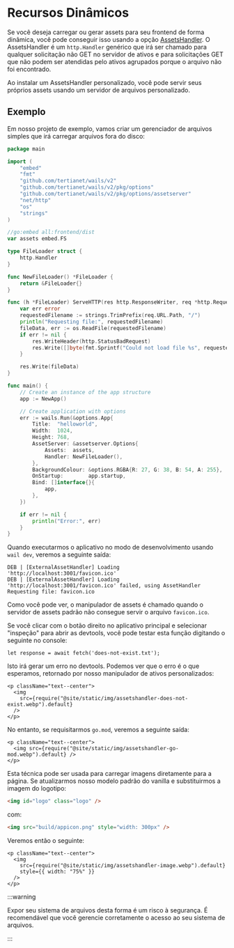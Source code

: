# Recursos Dinâmicos

Se você deseja carregar ou gerar assets para seu frontend de forma dinâmica, você pode conseguir isso usando a opção [AssetsHandler](../reference/options#assetshandler). O AssetsHandler é um `http.Handler` genérico que irá ser chamado para qualquer solicitação não GET no servidor de ativos e para solicitações GET que não podem ser atendidas pelo ativos agrupados porque o arquivo não foi encontrado.

Ao instalar um AssetsHandler personalizado, você pode servir seus próprios assets usando um servidor de arquivos personalizado.

## Exemplo

Em nosso projeto de exemplo, vamos criar um gerenciador de arquivos simples que irá carregar arquivos fora do disco:

```go title=main.go {17-36,49}
package main

import (
    "embed"
    "fmt"
    "github.com/tertianet/wails/v2"
    "github.com/tertianet/wails/v2/pkg/options"
    "github.com/tertianet/wails/v2/pkg/options/assetserver"
    "net/http"
    "os"
    "strings"
)

//go:embed all:frontend/dist
var assets embed.FS

type FileLoader struct {
    http.Handler
}

func NewFileLoader() *FileLoader {
    return &FileLoader{}
}

func (h *FileLoader) ServeHTTP(res http.ResponseWriter, req *http.Request) {
    var err error
    requestedFilename := strings.TrimPrefix(req.URL.Path, "/")
    println("Requesting file:", requestedFilename)
    fileData, err := os.ReadFile(requestedFilename)
    if err != nil {
        res.WriteHeader(http.StatusBadRequest)
        res.Write([]byte(fmt.Sprintf("Could not load file %s", requestedFilename)))
    }

    res.Write(fileData)
}

func main() {
    // Create an instance of the app structure
    app := NewApp()

    // Create application with options
    err := wails.Run(&options.App{
        Title:  "helloworld",
        Width:  1024,
        Height: 768,
        AssetServer: &assetserver.Options{
            Assets:  assets,
            Handler: NewFileLoader(),
        },
        BackgroundColour: &options.RGBA{R: 27, G: 38, B: 54, A: 255},
        OnStartup:        app.startup,
        Bind: []interface{}{
            app,
        },
    })

    if err != nil {
        println("Error:", err)
    }
}
```

Quando executarmos o aplicativo no modo de desenvolvimento usando `wail dev`, veremos a seguinte saída:

```
DEB | [ExternalAssetHandler] Loading 'http://localhost:3001/favicon.ico'
DEB | [ExternalAssetHandler] Loading 'http://localhost:3001/favicon.ico' failed, using AssetHandler
Requesting file: favicon.ico
```

Como você pode ver, o manipulador de assets é chamado quando o servidor de assets padrão não consegue servir o arquivo `favicon.ico`.

Se você clicar com o botão direito no aplicativo principal e selecionar "inspeção" para abrir as devtools, você pode testar esta função digitando o seguinte no console:

```
let response = await fetch('does-not-exist.txt');
```

Isto irá gerar um erro no devtools. Podemos ver que o erro é o que esperamos, retornado por nosso manipulador de ativos personalizados:

```mdx-code-block
<p className="text--center">
  <img
    src={require("@site/static/img/assetshandler-does-not-exist.webp").default}
  />
</p>
```

No entanto, se requisitarmos `go.mod`, veremos a seguinte saída:

```mdx-code-block
<p className="text--center">
  <img src={require("@site/static/img/assetshandler-go-mod.webp").default} />
</p>
```

Esta técnica pode ser usada para carregar imagens diretamente para a página. Se atualizarmos nosso modelo padrão do vanilla e substituirmos a imagem do logotipo:

```html
<img id="logo" class="logo" />
```

com:

```html
<img src="build/appicon.png" style="width: 300px" />
```

Veremos então o seguinte:

```mdx-code-block
<p className="text--center">
  <img
    src={require("@site/static/img/assetshandler-image.webp").default}
    style={{ width: "75%" }}
  />
</p>
```

:::warning

Expor seu sistema de arquivos desta forma é um risco à segurança. É recomendável que você gerencie corretamente o acesso ao seu sistema de arquivos.

:::
